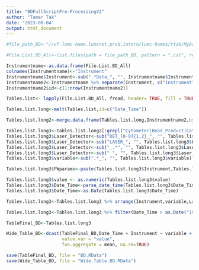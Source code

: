 ---
title: "BDFullScriptPre-ProcessingV2"
author: "Tamar Tak"
date: '2023-08-04'
output: html_document
---

```{r temporary chunk for loading data, include=FALSE}
#file_path_BD<-"//vf-lumc-home.lumcnet.prod.intern/lumc-home$/ttak/MyDocs/R projects/FlowMonitor/BD alternative Data/BD CST files"
```

```{r load list of .cst files}
#File.List.BD_All<-list.files(path = file_path_BD, pattern = ".cst", recursive=TRUE, full.names = TRUE)
```

```{r create a table listing which file belongs to which instrument&configuration, echo=FALSE}

Instrumentname<-as.data.frame(File.List.BD_All)
colnames(Instrumentname)<-"Instrument"
Instrumentname$Instrument<-sub(".*Data_", "", Instrumentname$Instrument)
Instrumentname2<-Instrumentname %>% separate(Instrument, c("Instrument", "Configuration"), "/")
Instrumentname2$id<-c(1:nrow(Instrumentname2))
```

```{r Load all .cst files}
Tables.list<- lapply(File.List.BD_All, fread, header= TRUE, fill = TRUE, na.strings= "", sep=",")
```

```{r collapse list and convert data to a long table}

Tables.list.long<-melt(Tables.list,id=c("Date_Time"))

```

```{r Add instrument name and config to long table}
Tables.list.long2<-merge.data.frame(Tables.list.long,Instrumentname2,by.x="L1",by.y="id")
```

```{r Rename and clean up parameter names}

Tables.list.long3<-Tables.list.long2[!grepl("Cytometer|Bead_Product|Catalog_Number|Regulatory",Tables.list.long2$variable),]
Tables.list.long3$Laser_Detector<-sub("DET_[0-9]{1,2}_", "", Tables.list.long3$variable)
Tables.list.long3$Laser_Detector<-sub("LASER_", "", Tables.list.long3$Laser_Detector)
Tables.list.long3$Laser_Detector<-sub("_.*", "", Tables.list.long3$Laser_Detector)
Tables.list.long3$Laser_Detector<-sub(" ", "", Tables.list.long3$Laser_Detector)
Tables.list.long3$variable<-sub(".*_", "", Tables.list.long3$variable)
```

```{r Add column for exporting every image}
Tables.list.long3$FWparams<-paste(Tables.list.long3$Instrument,Tables.list.long3$variable,Tables.list.long3$Laser_Detector,sep="_")
```

```{r Ensure values are numberic and dates are stored correctly}
Tables.list.long3$value <- as.numeric(Tables.list.long3$value)
Tables.list.long3$Date_Time<-parse_date_time(Tables.list.long3$Date_Time, orders=c("%m/%d/%Y %I:%M:%S %p", "%d-%m-%y %H:%M:%S","%Y-%m-%d %H:%M:%S"))
Tables.list.long3$Date_Time<-as.Date(Tables.list.long3$Date_Time)
```

```{r reorder datatable}
Tables.list.long3<-Tables.list.long3 %>% arrange(Instrument,variable,Laser_Detector,Date_Time)

```


```{r Correcting error with dates before 1950}
Tables.list.long3<-Tables.list.long3 %>% filter(Date_Time > as.Date("1950-01-01"))

```


```{r rename the datatable for saving}
TableFinal_BD<-Tables.list.long3

```

```{r create a wide table for exporting .xlsx}
Wide_Table_BD<-dcast(TableFinal_BD,Date_Time + Instrument ~ variable + Laser_Detector, 
                     value.var = "value",
                     fun.aggregate = mean, na.rm=TRUE)
```

```{r Save the data}
save(TableFinal_BD, file = "BD.RData")
save(Wide_Table_BD, file = "Wide.Table.BD.RData")
```

